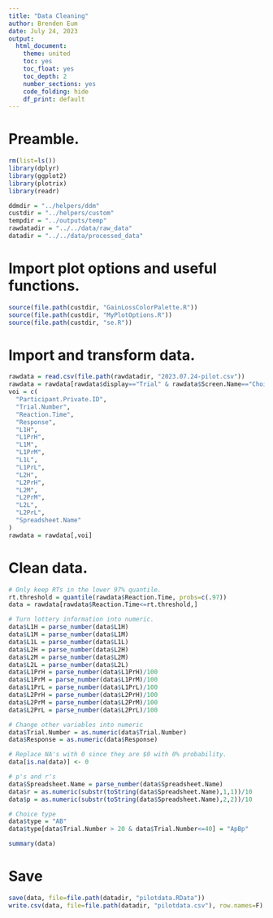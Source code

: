 ```yaml
---
title: "Data Cleaning"
author: Brenden Eum
date: July 24, 2023
output: 
  html_document: 
    theme: united
    toc: yes
    toc_float: yes
    toc_depth: 2
    number_sections: yes
    code_folding: hide
    df_print: default
---
```



# Preamble.

```r
rm(list=ls())
library(dplyr)
library(ggplot2)
library(plotrix)
library(readr)

ddmdir = "../helpers/ddm"
custdir = "../helpers/custom"
tempdir = "../outputs/temp"
rawdatadir = "../../data/raw_data"
datadir = "../../data/processed_data"

```

# Import plot options and useful functions.

```r
source(file.path(custdir, "GainLossColorPalette.R"))
source(file.path(custdir, "MyPlotOptions.R"))
source(file.path(custdir, "se.R"))
```

# Import and transform data.

```r
rawdata = read.csv(file.path(rawdatadir, "2023.07.24-pilot.csv"))
rawdata = rawdata[rawdata$display=="Trial" & rawdata$Screen.Name=="Choice",]
voi = c(
  "Participant.Private.ID",
  "Trial.Number",
  "Reaction.Time",
  "Response",
  "L1H",
  "L1PrH",
  "L1M",
  "L1PrM",
  "L1L",
  "L1PrL",
  "L2H",
  "L2PrH",
  "L2M",
  "L2PrM",
  "L2L",
  "L2PrL",
  "Spreadsheet.Name"
)
rawdata = rawdata[,voi]
```

# Clean data.

```r
# Only keep RTs in the lower 97% quantile.
rt.threshold = quantile(rawdata$Reaction.Time, probs=c(.97))
data = rawdata[rawdata$Reaction.Time<=rt.threshold,]

# Turn lottery information into numeric.
data$L1H = parse_number(data$L1H)
data$L1M = parse_number(data$L1M)
data$L1L = parse_number(data$L1L)
data$L2H = parse_number(data$L2H)
data$L2M = parse_number(data$L2M)
data$L2L = parse_number(data$L2L)
data$L1PrH = parse_number(data$L1PrH)/100
data$L1PrM = parse_number(data$L1PrM)/100
data$L1PrL = parse_number(data$L1PrL)/100
data$L2PrH = parse_number(data$L2PrH)/100
data$L2PrM = parse_number(data$L2PrM)/100
data$L2PrL = parse_number(data$L2PrL)/100

# Change other variables into numeric
data$Trial.Number = as.numeric(data$Trial.Number)
data$Response = as.numeric(data$Response)

# Replace NA's with 0 since they are $0 with 0% probability.
data[is.na(data)] <- 0

# p's and r's
data$Spreadsheet.Name = parse_number(data$Spreadsheet.Name)
data$r = as.numeric(substr(toString(data$Spreadsheet.Name),1,1))/10
data$p = as.numeric(substr(toString(data$Spreadsheet.Name),2,2))/10

# Choice type
data$type = "AB"
data$type[data$Trial.Number > 20 & data$Trial.Number<=40] = "ApBp"

summary(data)
```


# Save

```r
save(data, file=file.path(datadir, "pilotdata.RData"))
write.csv(data, file=file.path(datadir, "pilotdata.csv"), row.names=F)
```